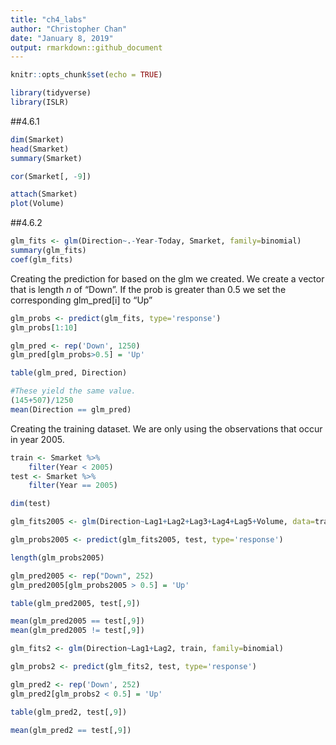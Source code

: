 ```yaml
---
title: "ch4_labs"
author: "Christopher Chan"
date: "January 8, 2019"
output: rmarkdown::github_document
---
```


```r
knitr::opts_chunk$set(echo = TRUE)
```

```r
library(tidyverse)
library(ISLR)
```

##4.6.1
```r
dim(Smarket)
head(Smarket)
summary(Smarket)
```

```r
cor(Smarket[, -9])
```

```r
attach(Smarket)
plot(Volume)
```

##4.6.2
```r
glm_fits <- glm(Direction~.-Year-Today, Smarket, family=binomial)
summary(glm_fits)
coef(glm_fits)
```

Creating the prediction for based on the glm we created. We create a vector that is length $n$ of "Down". If the prob is greater than 0.5 we set the corresponding glm_pred[i] to "Up"
```r
glm_probs <- predict(glm_fits, type='response')
glm_probs[1:10]

glm_pred <- rep('Down', 1250)
glm_pred[glm_probs>0.5] = 'Up'
```

```r
table(glm_pred, Direction)

#These yield the same value.
(145+507)/1250
mean(Direction == glm_pred)
```

Creating the training dataset. We are only using the observations that occur in year 2005.
```r
train <- Smarket %>%
    filter(Year < 2005)
test <- Smarket %>%
    filter(Year == 2005)

dim(test)
```


```r
glm_fits2005 <- glm(Direction~Lag1+Lag2+Lag3+Lag4+Lag5+Volume, data=train, family=binomial)

glm_probs2005 <- predict(glm_fits2005, test, type='response')

length(glm_probs2005)
```

```r
glm_pred2005 <- rep("Down", 252)
glm_pred2005[glm_probs2005 > 0.5] = 'Up'

table(glm_pred2005, test[,9])

mean(glm_pred2005 == test[,9])
mean(glm_pred2005 != test[,9])
```

```r
glm_fits2 <- glm(Direction~Lag1+Lag2, train, family=binomial)

glm_probs2 <- predict(glm_fits2, test, type='response')

glm_pred2 <- rep('Down', 252)
glm_pred2[glm_probs2 < 0.5] = 'Up'

table(glm_pred2, test[,9])

mean(glm_pred2 == test[,9])
```
























